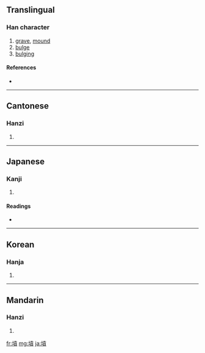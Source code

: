 {{also|坟}}
==Translingual==

===Han character===
{{Han char|rn=32|rad=土|as=12|sn=15|four=4418<sub>6</sub>|canj=土十廿金 (GJTC)}}

# [[grave]], [[mound]]
# [[bulge]]
# [[bulging]]

====References====
* {{Han ref|kx=0239.180|dkj=05488|dj=0479.030|hdz=10485.060|uh=58B3|ud=22707|bh=BC58|bd=48216}}

----

==Cantonese==

===Hanzi===
{{yue-hanzi|jyut=|y=fan4|sim=坟}}

# {{defn|Cantonese}}

----

==Japanese==

===Kanji===
{{ja-kanji|grade=c|rs=土12}}

# {{defn|Japanese}}

====Readings====
* {{ja-readings|on=[[ふん]] (fun)|kun=[[はか]] (haka)}}

----

==Korean==

===Hanja===
{{ko-hanja|hangeul=분|rv=bun|mr=pun}}

# {{defn|Korean}}

----

==Mandarin==

===Hanzi===
{{cmn-hanzi|sim=坟|pin=[[fén]] ([[fen2]])|wg=fen<sup>2</sup>}}

# {{defn|Mandarin}}

[[fr:墳]]
[[mg:墳]]
[[ja:墳]]